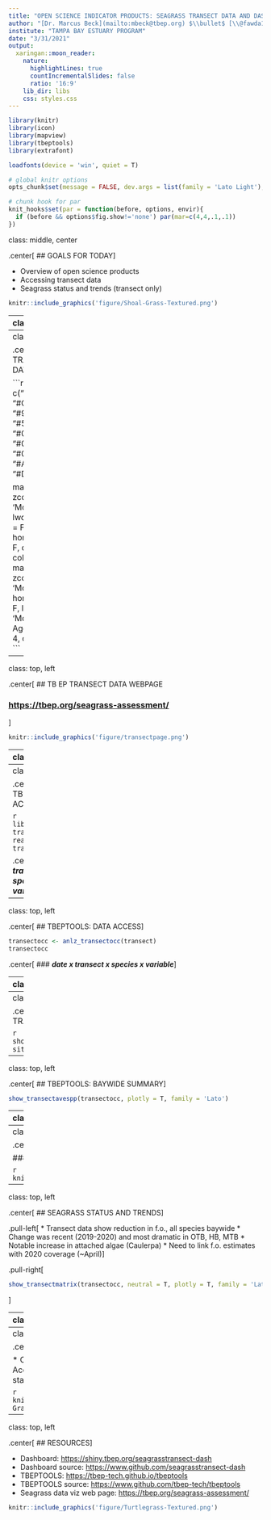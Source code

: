```yaml
---
title: "OPEN SCIENCE INDICATOR PRODUCTS: SEAGRASS TRANSECT DATA AND DASHBOARD"
author: "[Dr. Marcus Beck](mailto:mbeck@tbep.org) $\\bullet$ [\\@fawda123](https://twitter.com/fawda123)	$\\bullet$ [#TampaBayOpensci](https://twitter.com/hashtag/TampaBayOpenSci?src=hashtag_click)"
institute: "TAMPA BAY ESTUARY PROGRAM"
date: "3/31/2021"
output:
  xaringan::moon_reader:
    nature:
      highlightLines: true
      countIncrementalSlides: false
      ratio: '16:9'
    lib_dir: libs
    css: styles.css
---
```


```r
library(knitr)
library(icon)
library(mapview)
library(tbeptools)
library(extrafont)

loadfonts(device = 'win', quiet = T)

# global knitr options
opts_chunk$set(message = FALSE, dev.args = list(family = 'Lato Light'), echo = F, warning = F, dpi = 300, fig.align = 'center')

# chunk hook for par
knit_hooks$set(par = function(before, options, envir){
  if (before && options$fig.show!='none') par(mar=c(4,4,.1,.1))
})
```

class: middle, center

.center[
## GOALS FOR TODAY
]

* Overview of open science products
* Accessing transect data
* Seagrass status and trends (transect only)

```r
knitr::include_graphics('figure/Shoal-Grass-Textured.png')
```

---
class: top, left

.center[
## EXISTING SEAGRASS DATA
]

.pull-left[
.center[
### District coverage maps
]

* Photointerpretation of aerial imagery
* Coverage estimates for tracking programmatic goals
* Updated every two years, beginning 1988
]

.pull-right[
.center[
### Transect data
]

* Field data collected annually by TBEP and partners
* Information on species abundance, location
* 61 transects monitored since 1998
]

---
class: top, left

.center[
## TRANSECT DATA
]

```r
cols <- c("#E16A86", "#CB7F2F", "#9F9400", "#50A315", "#00AC79", "#00AAB7", "#009ADE", "#A87BE4", "#DA65C3")

mapview(trnpts, zcol = 'MonAgency', lwd = 0, legend = F, homebutton = F, col.regions = cols) + 
  mapview(trnlns, zcol = 'MonAgency', homebutton = F, layer.name = 'Monitoring Agency', lwd = 4, color = cols)
```

---
class: top, left

.center[
## TB EP TRANSECT DATA WEBPAGE

### <https://tbep.org/seagrass-assessment/>
]

```r
knitr::include_graphics('figure/transectpage.png')
```

---
class: top, left

.center[
## TBEPTOOLS SOFTWARE PACKAGE
]

.pull-left[
* Import raw data, estimate indicators, and report outcomes
* Freely available on GitHub for version control and to engage with users
* Workhorse for report cards and dashboards
]

.pull-right[
```r
knitr::include_graphics('figure/tbeptoolshex2.PNG')
```
### <https://tbep-tech.github.io/tbeptools>
]

---
class: top, left

.center[
## TBEPTOOLS: DATA ACCESS
]

```r
library(tbeptools)
transect <- read_transect()
transect
```
```r
transect[, c(3, 4, 5, 6, 7, 9, 10)]
```

.center[
### __*date x transect x site x species x variable*__
]

---
class: top, left

.center[
## TBEPTOOLS: DATA ACCESS
]

```r
transectocc <- anlz_transectocc(transect)
transectocc
```

.center[
### __*date x transect x species x variable*__
]

---
class: top, left

.center[
## TBEPTOOLS: TRANSECT SUMMARY
]

```r
show_transect(transect, site = 'S1T16', plotly = T)
```
 
---
class: top, left

.center[
## TBEPTOOLS: TRANSECT SUMMARY
]

```r
show_transectsum(transectocc, site = 'S1T16')
```
 
---
class: top, left

.center[
## TBEPTOOLS: BAYWIDE SUMMARY
]

```r
show_transectavespp(transectocc, plotly = T, family = 'Lato')
```

---
class: top, left

.center[
## TBEPTOOLS: BAYWIDE SUMMARY
]

```r
show_transectmatrix(transectocc, neutral = T, plotly = T, family = 'Lato')
```

---
class: top, left

.center[
## SEAGRASS TRANSECT DASHBOARD

### <https://shiny.tbep.org/seagrassransect-dash>
]

```r
knitr::include_graphics('figure/seagrassdash.PNG')
```

---
class: top, left

.center[
## SEAGRASS STATUS AND TRENDS
]

.pull-left[
* Transect data show reduction in f.o., all species baywide
* Change was recent (2019-2020) and most dramatic in OTB, HB, MTB
* Notable increase in attached algae (Caulerpa)
* Need to link f.o. estimates with 2020 coverage (~April)
]

.pull-right[
```r
show_transectmatrix(transectocc, neutral = T, plotly = T, family = 'Lato')
```
]

---
class: middle, center

.center[
## FORTHCOMING COVERAGE DASHBOARD
]

```r
knitr::include_graphics('figure/seagrasscoverdash.png')
```

---
class: middle, center

.center[
## GOALS FOR TODAY
]

* Overview of open science products
* Accessing transect data
* Seagrass status and trends (transect only)

```r
knitr::include_graphics('figure/Shoal-Grass-Textured.png')
```

---
class: top, left

.center[
## RESOURCES
]

* Dashboard: <https://shiny.tbep.org/seagrasstransect-dash>
* Dashboard source: <https://www.github.com/seagrasstransect-dash>
* TBEPTOOLS: <https://tbep-tech.github.io/tbeptools>
* TBEPTOOLS source: <https://www.github.com/tbep-tech/tbeptools>
* Seagrass data viz web page: <https://tbep.org/seagrass-assessment/>

```r
knitr::include_graphics('figure/Turtlegrass-Textured.png')
```